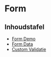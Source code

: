 
<Meta title="Ontwerp/Form"/>

# Form

## Inhoudstafel

- [Form Demo](/docs/ontwerp-form-demo--documentatie)
- [Form Data](/docs/ontwerp-form-form-data--documentatie)
- [Custom Validatie](/docs/ontwerp-form-custom-validation--documentatie)
